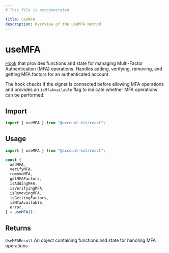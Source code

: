 ```yaml
---
# This file is autogenerated

title: useMFA
description: Overview of the useMFA method
---
```


# useMFA

[Hook](https://github.com/alchemyplatform/aa-sdk/blob/main/account-kit/react/src/hooks/useMFA.ts) that provides functions and state for managing Multi-Factor Authentication (MFA) operations.
Handles adding, verifying, removing, and getting MFA factors for an authenticated account.

The hook checks if the signer is connected before allowing MFA operations and provides an `isMfaAvailable` flag
to indicate whether MFA operations can be performed.

## Import

```ts
import { useMFA } from "@account-kit/react";
```

## Usage

```ts twoslash
import { useMFA } from "@account-kit/react";

const {
  addMFA,
  verifyMFA,
  removeMFA,
  getMFAFactors,
  isAddingMFA,
  isVerifyingMFA,
  isRemovingMFA,
  isGettingFactors,
  isMfaAvailable,
  error,
} = useMFA();
```

## Returns

`UseMFAResult`
An object containing functions and state for handling MFA operations

